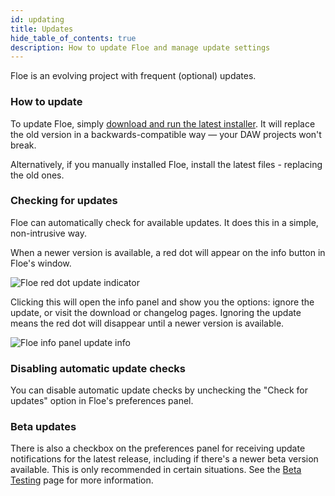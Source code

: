 ```yaml
---
id: updating
title: Updates
hide_table_of_contents: true
description: How to update Floe and manage update settings
---
```


<!--
SPDX-FileCopyrightText: 2025 Sam Windell
SPDX-License-Identifier: CC-BY-SA-4.0
-->

Floe is an evolving project with frequent (optional) updates.

### How to update
To update Floe, simply [download and run the latest installer](/download). It will replace the old version in a backwards-compatible way — your DAW projects won't break.

Alternatively, if you manually installed Floe, install the latest files - replacing the old ones.

### Checking for updates
Floe can automatically check for available updates. It does this in a simple, non-intrusive way.

When a newer version is available, a red dot will appear on the <FAIcon icon="fa-solid fa-info-circle" /> info button in Floe's window.

![Floe red dot update indicator](/images/floe-update-red-dot.png)

Clicking this will open the info panel and show you the options: ignore the update, or visit the download or changelog pages. Ignoring the update means the red dot will disappear until a newer version is available.

![Floe info panel update info](/images/floe-update-info-panel.png)

### Disabling automatic update checks
You can disable automatic update checks by unchecking the "Check for updates" option in Floe's preferences panel.

### Beta updates
There is also a checkbox on the preferences panel for receiving update notifications for the latest release, including if there's a newer beta version available. This is only recommended in certain situations. See the [Beta Testing](/docs/beta-testing) page for more information.

